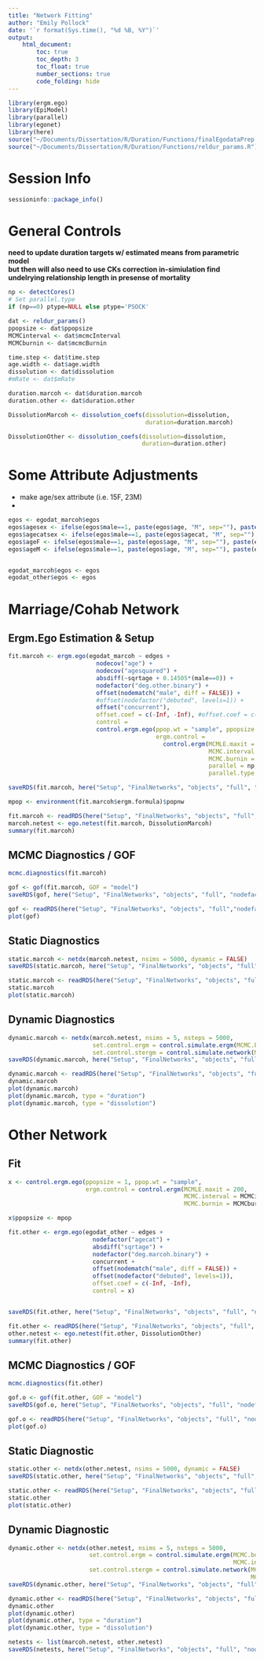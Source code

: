 ```yaml
---
title: "Network Fitting"
author: "Emily Pollock"
date: '`r format(Sys.time(), "%d %B, %Y")`'
output:
    html_document:
        toc: true
        toc_depth: 3
        toc_float: true
        number_sections: true
        code_folding: hide
---
```


```r
library(ergm.ego)
library(EpiModel)
library(parallel)
library(egonet)
library(here)
source("~/Documents/Dissertation/R/Duration/Functions/finalEgodataPrep.R") # generates the egodata objects
source("~/Documents/Dissertation/R/Duration/Functions/reldur_params.R") # object with params of interest 
```

# Session Info
```r
sessioninfo::package_info()
```

# General Controls  

__need to update duration targets w/ estimated means from parametric model__  
__but then will also need to use CKs correction in-simiulation find undelrying relationship length in presense of mortality__  
```r
np <- detectCores()
# Set parallel.type
if (np==0) ptype=NULL else ptype='PSOCK'

dat <- reldur_params()
ppopsize <- dat$ppopsize
MCMCinterval <- dat$mcmcInterval
MCMCburnin <- dat$mcmcBurnin

time.step <- dat$time.step
age.width <- dat$age.width
dissolution <- dat$dissolution
#mRate <- dat$mRate

duration.marcoh <- dat$duration.marcoh
duration.other <- dat$duration.other

DissolutionMarcoh <- dissolution_coefs(dissolution=dissolution, 
                                       duration=duration.marcoh)

DissolutionOther <- dissolution_coefs(dissolution=dissolution, 
                                      duration=duration.other)
```

# Some Attribute Adjustments  
* make age/sex attribute (i.e. 15F, 23M)
* 

```r
egos <- egodat_marcoh$egos
egos$agesex <- ifelse(egos$male==1, paste(egos$age, "M", sep=""), paste(egos$age, "F", sep=""))
egos$agecatsex <- ifelse(egos$male==1, paste(egos$agecat, "M", sep=""), paste(egos$agecat, "F", sep=""))
egos$ageF <- ifelse(egos$male==1, paste(egos$age, "M", sep=""), paste(egos$age, "F", sep=""))
egos$ageM <- ifelse(egos$male==1, paste(egos$age, "M", sep=""), paste(egos$age, "F", sep=""))


egodat_marcoh$egos <- egos
egodat_other$egos <- egos
```

# Marriage/Cohab Network {.tabset .tabset-pills .tabset-fade}

## Ergm.Ego Estimation & Setup
```r
fit.marcoh <- ergm.ego(egodat_marcoh ~ edges + 
                         nodecov("age") + 
                         nodecov("agesquared") +
                         absdiff(~sqrtage + 0.14505*(male==0)) + 
                         nodefactor("deg.other.binary") +
                         offset(nodematch("male", diff = FALSE)) +
                         #offset(nodefactor("debuted", levels=1)) + 
                         offset("concurrent"), 
                         offset.coef = c(-Inf, -Inf), #offset.coef = c(-Inf, -Inf, -Inf),
                         control = 
                         control.ergm.ego(ppop.wt = "sample", ppopsize = ppopsize, 
                                          ergm.control = 
                                            control.ergm(MCMLE.maxit = 200,
                                                         MCMC.interval = MCMCinterval, 
                                                         MCMC.burnin = MCMCburnin,
                                                         parallel = np,
                                                         parallel.type = ptype)))

saveRDS(fit.marcoh, here("Setup", "FinalNetworks", "objects", "full", "nodefactor", "fit.marcoh.rds"))

mpop <- environment(fit.marcoh$ergm.formula)$popnw
```

```r
fit.marcoh <- readRDS(here("Setup", "FinalNetworks", "objects", "full", "nodefactor", "fit.marcoh.rds"))
marcoh.netest <- ego.netest(fit.marcoh, DissolutionMarcoh)
summary(fit.marcoh)
```

## MCMC Diagnostics / GOF
```r
mcmc.diagnostics(fit.marcoh)
```

```r
gof <- gof(fit.marcoh, GOF = "model")
saveRDS(gof, here("Setup", "FinalNetworks", "objects", "full", "nodefactor","gof.m.rds"))
```

```r
gof <- readRDS(here("Setup", "FinalNetworks", "objects", "full","nodefactor", "gof.m.rds"))
plot(gof)
```

## Static Diagnostics 

```r
static.marcoh <- netdx(marcoh.netest, nsims = 5000, dynamic = FALSE)
saveRDS(static.marcoh, here("Setup", "FinalNetworks", "objects", "full", "nodefactor", "static.m.rds"))
```

```r
static.marcoh <- readRDS(here("Setup", "FinalNetworks", "objects", "full", "nodefactor","static.m.rds"))
static.marcoh
plot(static.marcoh)
```

## Dynamic Diagnostics 
```r
dynamic.marcoh <- netdx(marcoh.netest, nsims = 5, nsteps = 5000, 
                        set.control.ergm = control.simulate.ergm(MCMC.burnin=1e5, MCMC.interval=1e5),
                        set.control.stergm = control.simulate.network(MCMC.burnin.min=1e5,  MCMC.burnin.max=1e5))
saveRDS(dynamic.marcoh, here("Setup", "FinalNetworks", "objects", "full",  "nodefactor","dynamic.m.rds"))
```

```r
dynamic.marcoh <- readRDS(here("Setup", "FinalNetworks", "objects", "full", "nodefactor", "dynamic.m.rds"))
dynamic.marcoh
plot(dynamic.marcoh)
plot(dynamic.marcoh, type = "duration")
plot(dynamic.marcoh, type = "dissolution")
```


# Other Network {.tabset .tabset-pills .tabset-fade}

## Fit
```r
x <- control.ergm.ego(ppopsize = 1, ppop.wt = "sample",
                      ergm.control = control.ergm(MCMLE.maxit = 200,
                                                  MCMC.interval = MCMCinterval,
                                                  MCMC.burnin = MCMCburnin))

x$ppopsize <- mpop

fit.other <- ergm.ego(egodat_other ~ edges + 
                        nodefactor("agecat") + 
                        absdiff("sqrtage") + 
                        nodefactor("deg.marcoh.binary") +
                        concurrent +
                        offset(nodematch("male", diff = FALSE)) +
                        offset(nodefactor("debuted", levels=1)),
                        offset.coef = c(-Inf, -Inf),
                        control = x)


saveRDS(fit.other, here("Setup", "FinalNetworks", "objects", "full", "nodefactor", "fit.other.rds"))
```


```r
fit.other <- readRDS(here("Setup", "FinalNetworks", "objects", "full", "nodefactor", "fit.other.rds"))
other.netest <- ego.netest(fit.other, DissolutionOther)
summary(fit.other)
```

## MCMC Diagnostics / GOF
```r
mcmc.diagnostics(fit.other)
```

```r
gof.o <- gof(fit.other, GOF = "model")
saveRDS(gof.o, here("Setup", "FinalNetworks", "objects", "full", "nodefactor","gof.o.rds"))
```

```r
gof.o <- readRDS(here("Setup", "FinalNetworks", "objects", "full", "nodefactor","gof.o.rds"))
plot(gof.o)
```

## Static Diagnostic 
```r
static.other <- netdx(other.netest, nsims = 5000, dynamic = FALSE)
saveRDS(static.other, here("Setup", "FinalNetworks", "objects", "full", "nodefactor", "static.other.rds"))
```

```r
static.other <- readRDS(here("Setup", "FinalNetworks", "objects", "full", "nodefactor", "static.other.rds"))
static.other
plot(static.other)
```

## Dynamic Diagnostic

```r
dynamic.other <- netdx(other.netest, nsims = 5, nsteps = 5000,
                       set.control.ergm = control.simulate.ergm(MCMC.burnin=1e5, 
                                                                MCMC.interval=1e5),
                       set.control.stergm = control.simulate.network(MCMC.burnin.min=1e5,
                                                                     MCMC.burnin.max=1e5))
saveRDS(dynamic.other, here("Setup", "FinalNetworks", "objects", "full", "nodefactor", "dynamic.other.rds"))
```

```r
dynamic.other <- readRDS(here("Setup", "FinalNetworks", "objects", "full", "nodefactor","dynamic.other.rds"))
dynamic.other
plot(dynamic.other)
plot(dynamic.other, type = "duration")
plot(dynamic.other, type = "dissolution")
```

```r
netests <- list(marcoh.netest, other.netest)
saveRDS(netests, here("Setup", "FinalNetworks", "objects", "full", "nodefactor", "netests_nodefactor.rds"))
```